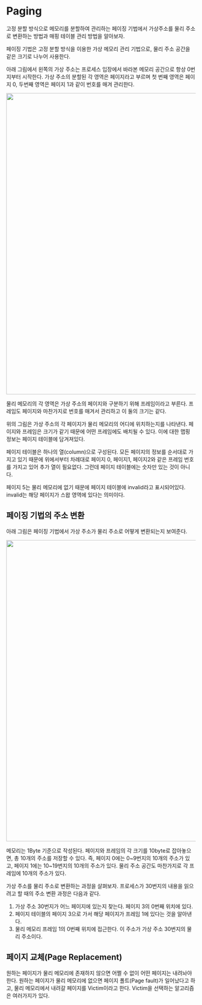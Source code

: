 # Paging

고정 분할 방식으로 메모리를 분할하여 관리하는 페이징 기법에서 가상주소를
물리 주소로 변환하는 방법과 매핑 테이블 관리 방법을 알아보자.

페이징 기법은 고정 분할 방식을 이용한 가상 메모리 관리 기법으로,
물리 주소 공간을 같은 크기로 나누어 사용한다.

아래 그림에서 왼쪽의 가상 주소는 프로세스 입장에서 바라본 메모리 공간으로
항상 0번지부터 시작한다. 가상 주소의 분할된 각 영역은 페이지라고 부르며
첫 번째 영역은 페이지 0, 두번째 영역은 페이지 1과 같이 번호를 매겨 관리한다.

<Image
  src="https://media.vlpt.us/images/chappi/post/18f268bd-8da3-492a-b672-4f942a138294/3.png"
  width="800px"
/>

물리 메모리의 각 영역은 가상 주소의 페이지와 구분하기 위해 프레임이라고 부른다.
프레임도 페이지와 마찬가지로 번호를 매겨서 관리하고 이 둘의 크기는 같다.

위의 그림은 가상 주소의 각 페이지가 물리 메모리의 어디에 위치하는지를 나타낸다.
페이지와 프레임은 크기가 같기 때문에 어떤 프레임에도 배치될 수 있다.
이에 대한 맵핑 정보는 페이지 테이블에 담겨져있다.

페이지 테이블은 하나의 열(column)으로 구성된다.
모든 페이지의 정보를 순서대로 가지고 있기 때문에 위에서부터
차례대로 페이지 0, 페이지1, 페이지2와 같은 프레임 번호를 가지고 있어
추가 열이 필요없다. 그런데 페이지 테이블에는 숫자만 있는 것이 아니다.

페이지 5는 물리 메모리에 없기 때문에 페이지 테이블에 invalid라고
표시되어있다. invalid는 해당 페이지가 스왑 영역에 있다는 의미이다.

## 페이징 기법의 주소 변환

아래 그림은 페이징 기법에서 가상 주소가 물리 주소로 어떻게 변환되는지 보여준다.

<Image
  src="https://media.vlpt.us/images/chappi/post/e86d6063-3a61-470c-9473-d4211e091a5e/4.png"
  width="800px"
/>

메모리는 1Byte 기준으로 작성된다. 페이지와 프레임의 각 크기를 10byte로 잡아놓으면,
총 10개의 주소를 저장할 수 있다. 즉, 페이지 0에는 0~9번지의 10개의 주소가 있고,
페이지 1에는 10~19번지의 10개의 주소가 있다. 물리 주소 공간도 마찬가지로 각
프레임에 10개의 주소가 있다.

가상 주소를 물리 주소로 변환하는 과정을 살펴보자. 프로세스가 30번지의 내용을
읽으려고 할 때의 주소 변환 과정은 다음과 같다.

1. 가상 주소 30번지가 어느 페이지에 있는지 찾는다. 페이지 3의 0번째 위치에 있다.
2. 페이지 테이블의 페이지 3으로 가서 해당 페이지가 프레임 1에 있다는 것을 알아낸다.
3. 물리 메모리 프레임 1의 0번째 위치에 접근한다. 이 주소가 가상 주소 30번지의 물리 주소이다.

## 페이지 교체(Page Replacement)

원하는 페이지가 물리 메모리에 존재하지 않으면 어쩔 수 없이 어떤 페이지는 내려놔야 한다.
원하는 페이지가 물리 메모리에 없으면 페이지 폴트(Page fault)가 일어났다고 하고, 물리 메모리에서
내려갈 페이지를 Victim이라고 한다. Victim을 선택하는 알고리즘은 여러가지가 있다.

